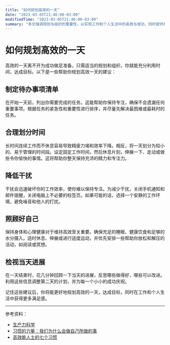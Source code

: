 ```yaml
---
title: "如何规划高效的一天"
date: "2023-03-05T21:46:00-03:00"
modifiedTime: "2023-03-05T21:46:00-03:00"
summary: "本文强调规划与组织的重要性，以实现工作和个人生活中的高效与成功，同时提供相关资源供进一步阅读。"
---
```


# 如何规划高效的一天

高效的一天离不开为成功做足准备。只需适当的规划和组织，你就能充分利用时间，达成目标。以下是一些帮助你规划高效一天的建议：

## 制定待办事项清单

在开始一天前，列出你需要完成的任务。这能帮助你保持专注，确保不会遗漏任何重要事项。根据任务的紧急性和重要性进行排序，并尽量先解决最困难或最耗时的任务。

## 合理划分时间

长时间连续工作而不休息容易导致精疲力竭和效率下降。相反，将一天划分为较小的、易于管理的时间段。设定固定工作时间，然后休息片刻，伸展一下、走动或做些令你愉快的事情。这将帮助你整天保持充沛的精力和专注力。

## 降低干扰

干扰会迅速破坏你的工作效率，使你难以保持专注。为减少干扰，关闭手机通知和邮件提醒，关闭电脑上不必要的标签页。如果可能的话，选择一个安静的工作环境，避免噪音和他人的打扰。

## 照顾好自己

保持身体和心理健康对于维持高效至关重要。确保充足的睡眠、健康饮食和足够的水分摄入。适时休息、伸展或进行适度运动，并优先安排一些帮助你放松和解压的活动，如阅读或冥想。

## 检视当天进展

在一天结束时，花几分钟回顾一下当天的进展，反思哪些做得好，哪些可以改进。利用这些信息调整第二天的计划，并为每一个小小的成功庆祝。

记住这些建议后，你将能更好地规划高效的一天，达成目标，同时在工作和个人生活中获得更多满足感。

---

参考资料：

- [生产力科学](https://www.youtube.com/watch?v=lHfjvYzr-3g)
- [习惯的力量：我们为什么会做自己所做的事](https://www.goodreads.com/book/show/12609433-the-power-of-habit)
- [高效能人士的七个习惯](https://www.goodreads.com/book/show/36072.The_7_Habits_of_Highly_Effective_People)
